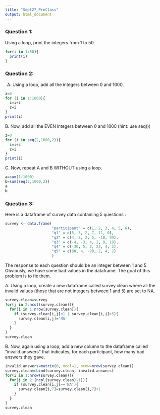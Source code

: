 ```yaml
---
title: "Sept27_PreClass"
output: html_document
---
```


### Question 1:

Using a loop, print the integers from 1 to 50. 
```r
for(i in 1:50){
  print(i)
}
```

### Question 2:

A.  Using a loop, add all the integers between 0 and 1000.

```r
z=0
for (i in 1:1000){
  i=i+z
  z=i
}
print(i)
```

B. Now, add all the EVEN integers between 0 and 1000 (hint: use seq())
```r
z=0
for (i in seq(2,1000,2)){
  i=i+z
  z=i
}
print(i)
```

C. Now, repeat A and B WITHOUT using a loop.
```r
a=sum(1:1000)
b=sum(seq(2,1000,2))
a
b
```
### Question 3:

Here is a dataframe of survey data containing 5 questions :

```r
survey <- data.frame(
                     "participant" = c(1, 2, 3, 4, 5, 6),
                     "q1" = c(5, 3, 2, 7, 11, 0),
                     "q2" = c(4, 2, 2, 5, -10, 99),
                     "q3" = c(-4, -3, 4, 2, 9, 10),
                     "q4" = c(-30, 5, 2, 23, 4, 2),
                     "q5" = c(88, 4, -20, 2, 4, 2)
                     )
```
The response to each question should be an integer between 1 and 5. Obviously, we have some bad values in the dataframe. The goal of this problem is to fix them.

A. Using a loop, create a new dataframe called survey.clean where all the invalid values (those that are not integers between 1 and 5) are set to NA.
```r
survey.clean=survey
for(j in 2:ncol(survey.clean)){
  for(i in 1:nrow(survey.clean)){
    if (survey.clean[i,j]<1 | survey.clean[i,j]>5){
      survey.clean[i,j]='NA'
    }
  }
}
survey.clean
```

B. Now, again using a loop, add a new column to the dataframe called “invalid.answers” that indicates, for each participant, how many bad answers they gave.
```r
invalid.answers=matrix(0, ncol=1, nrow=nrow(survey.clean))
survey.clean=cbind(survey.clean, invalid.answers)
for(i in 1:nrow(survey.clean)){
  for(j in 2:(ncol(survey.clean)-1)){
    if (survey.clean[i,j]=='NA'){
      survey.clean[i,7]=survey.clean[i,7]+1
    }
  }
}
survey.clean
```